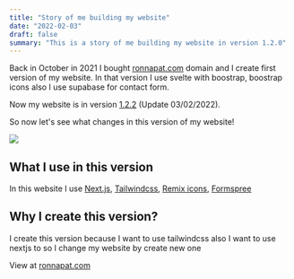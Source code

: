 ```yaml
---
title: "Story of me building my website"
date: "2022-02-03"
draft: false
summary: "This is a story of me building my website in version 1.2.0"
---
```


Back in October in 2021 I bought [ronnapat.com](https://ronnapat.com) domain and I create first version of my website. In that version I use svelte with boostrap, boostrap icons also I use supabase for contact form.

Now my website is in version [1.2.2](https://github.com/ronnapatp/ronnapat.com/releases/tag/1.2.2) (Update 03/02/2022).

So now let's see what changes in this version of my website!

![](https://github.com/ronnapatp/timelapse/blob/main/projects/ronnapat_home.png?raw=true)

## What I use in this version

In this website I use [Next.js](https://nextjs.org/), [Tailwindcss](https://tailwindcss.com/), [Remix icons](https://remixicon.com/), [Formspree](https://formspree.io/)

## Why I create this version?

I create this version because I want to use tailwindcss also I want to use nextjs to so I change my website by create new one

View at [ronnapat.com](https://ronnapat.com)
